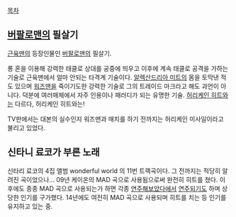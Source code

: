 [[목차]]

== [[버팔로맨]]의 필살기 ==

[[근육맨]]의 등장인물인 [[버팔로맨]]의 필살기.

롱 혼을 이용해 강력한 태클로 상대를 공중에 띄우고 이후에 계속 태클로 공격을 가하는 기술로 근육맨에서 얼마 안되는 타격계 기술이다. [[알렉산드리아 미트]]의 몸을 토막낸 적도 있으며 [[워즈맨]]을 죽이기도한 강력한 기술로 그의 트레이드 마크라고 해도 과언이 아니다. 덕분에 여러매체에서 자주 인용이나 패러디가 되는 유명한 기술. [[허리케인 히트]]와는 다르다, 허리케인 히트와는!

TV판에서는 대본의 실수인지 워즈맨과 매치를 하기 전까지는 허리케인 미사일이라고 불리고 있었다.

== 신타니 료코가 부른 노래 ==

신타리 료코의 4집 앨범 wonderful world 의 11번 트랙곡이다. 그 전까지는 적당히 알려진 곡이었으나...
09년 케이온의 MAD 곡으로 사용됨으로써 완전히 히트를 쳤다. 이후에도 종종 MAD 곡으로 사용되는가 하면 각종 [[연주해보았다]]에서 [[연주]]되기도 하며 상당한 인기를 구가했다. 14년에도 여전히 MAD 곡으로 사용되며 히트를 치는 등 인기를 유지하고 있는 중.
